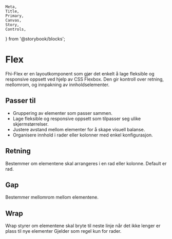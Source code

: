     Meta,
    Title,
    Primary,
    Canvas,
    Story,
    Controls,
} from '@storybook/blocks';

<Meta of={FhiFlexStories} />

# Flex

Fhi-Flex er en layoutkomponent som gjør det enkelt å lage fleksible og responsive oppsett ved hjelp av CSS Flexbox. Den gir kontroll over retning, mellomrom, og innpakning av innholdselementer.

## Passer til

- Gruppering av elementer som passer sammen. 
- Lage fleksible og responsive oppsett som tilpasser seg ulike skjermstørrelser.
- Justere avstand mellom elementer for å skape visuell balanse.
- Organisere innhold i rader eller kolonner med enkel konfigurasjon.

<Canvas of={FhiFlexStories.Preview} />
<Controls />

## Retning

Bestemmer om elementene skal arrangeres i en rad eller kolonne. Default er rad.

<Canvas of={FhiFlexStories.RowDirection} />
<Canvas of={FhiFlexStories.ColumnDirection} />

## Gap

Bestemmer mellomrom mellom elementene.

<Canvas of={FhiFlexStories.CustomGap} />
<Controls of={FhiFlexStories.CustomGap} />

## Wrap

Wrap styrer om elementene skal bryte til neste linje når det ikke lenger er plass til nye elementer Gjelder som regel kun for rader.

<Canvas of={FhiFlexStories.Wrap} />
<Controls of={FhiFlexStories.Wrap} />


